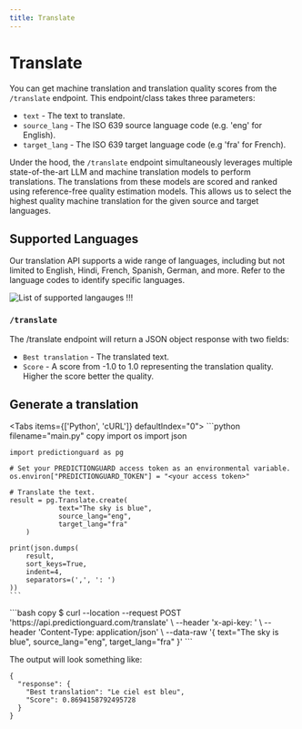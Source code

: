 ```yaml
---
title: Translate
---
```


# Translate

You can get machine translation and translation quality scores from the `/translate` endpoint. This endpoint/class takes three parameters:

- `text` - The text to translate.
- `source_lang` - The ISO 639 source language code (e.g. 'eng' for English).
- `target_lang` - The ISO 639 target language code (e.g 'fra' for French).

Under the hood, the `/translate` endpoint simultaneously leverages multiple state-of-the-art LLM and machine translation models to perform translations. The translations from these models are scored and ranked using reference-free quality estimation models. This allows us to select the highest quality machine translation for the given source and target languages.

## Supported Languages

Our translation API supports a wide range of languages, including but not limited to English, Hindi, French, Spanish, German, and more. Refer to the language codes to identify specific languages.

![List of supported langauges !!!](./languages.png)

### `/translate`

The /translate endpoint will return a JSON object response with two fields:

- `Best translation` - The translated text.
- `Score` - A score from -1.0 to 1.0 representing the translation quality. Higher the score better the quality.


## Generate a translation


<Tabs items={['Python', 'cURL']}  defaultIndex="0">
  <Tab>
    ```python filename="main.py" copy
    import os
    import json

    import predictionguard as pg

    # Set your PREDICTIONGUARD access token as an environmental variable.
    os.environ["PREDICTIONGUARD_TOKEN"] = "<your access token>"

    # Translate the text.
    result = pg.Translate.create(
        		text="The sky is blue",
                source_lang="eng",
                target_lang="fra"
        )

    print(json.dumps(
        result,
        sort_keys=True,
        indent=4,
        separators=(',', ': ')
    ))
    ```
  </Tab>
  <Tab>
    ```bash copy
    $ curl --location --request POST 'https://api.predictionguard.com/translate' \
    --header 'x-api-key: <your access token>' \
    --header 'Content-Type: application/json' \
    --data-raw '{
        text="The sky is blue",
        source_lang="eng",
        target_lang="fra"
    }'
    ```
  </Tab>
</Tabs>

The output will look something like:

```
{
  "response": {
    "Best translation": "Le ciel est bleu",
    "Score": 0.8694158792495728
  }
}
```
